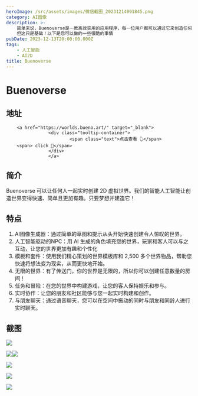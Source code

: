 ```yaml
---
heroImage: /src/assets/images/微信截图_20231214091845.png
category: AI图像
description: >-
    简单来说，Buenoverse是一款高效实用的应用程序，每一位用户都可以通过它来创造任何你能想象到的世界，并邀请你的朋友和同事一起探索它，与你一起打造身临其境的体验。 
    但这只是基础！以下是您可以做的一些很酷的事情
pubDate: 2023-12-13T20:00:00.000Z
tags:
    - 人工智能
    - AI2D
title: Buenoverse
---
```


# Buenoverse

## 地址

        <a href="https://worlds.bueno.art/" target="_blank">
                    <div class="tooltip-container">
                            <span class="text">点击查看 👆</span>
        <span> click 👋</span>
                    </div>
                    </a>
## 简介

Buenoverse 可以让任何人一起实时创建 2D 虚拟世界。我们的智能人工智能让创造世界变得快速、简单且更加有趣。只要梦想并建造它！

## 特点

1. AI图像生成器：通过简单的草图和提示从头开始快速创建令人惊叹的世界。
2. 人工智能驱动的NPC：用 AI 生成的角色填充您的世界，玩家和客人可以与之互动，让您的世界更加有趣和个性化
3. 模板和套件：使用我们精心策划的世界模板库和 2,500 多个世界物品，帮助您快速将想法变为现实，从而更快地开始。
4. 无限的世界：有了传送门，你的世界是无限的，所以你可以创建任意数量的房间！
5. 任务和冒险：在您的世界中构建游戏，让您的客人保持娱乐和参与。
6. 实时协作：让您的朋友和社区能够与您一起实时构建和创作。
7. 与朋友聊天：通过语音聊天，您可以在空间中振动的同时与朋友和同龄人进行实时聊天。

## 截图

![](/src/assets/images/微信截图_20231214091845.png)

![](/src/assets/images/微信截图_20231214091119.png)![](/src/assets/images/微信截图_20231214091546.png)

![](/src/assets/images/微信截图_20231214091600.png)

![](/src/assets/images/微信截图_20231214091640.png)

![](/src/assets/images/微信截图_20231214091708.png)
